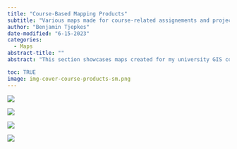 ```yaml
---
title: "Course-Based Mapping Products"
subtitle: "Various maps made for course-related assignements and projects."
author: "Benjamin Tjepkes"
date-modified: "6-15-2023"
categories:
  - Maps
abstract-title: ""
abstract: "This section showcases maps created for my university GIS courses, mostly using ArcMap and ArcGIS Pro. The goal of these maps was to learn about cartographic design and techniques."

toc: TRUE
image: img-cover-course-products-sm.png
---
```




::: {.gallery}

![](../gallery/img-map-9.jpg){group="course-maps"
description="gvSIG Mobile Survey Development"}


![](../gallery/img-map-1.jpg){group="course-maps"
description="Vineyard and Winery Location Suitability"}

![](../gallery/img-map-2.jpg){group="course-maps"
description="Navigation Map for Aquaculture Demonstration Facility"}

![](../gallery/img-map-4.jpg){group="course-maps"
description="Ordinary High-Water Mark Compliance"}


:::